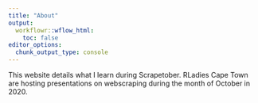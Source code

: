 ```yaml
---
title: "About"
output:
  workflowr::wflow_html:
    toc: false
editor_options:
  chunk_output_type: console
---
```


This website details what I learn during Scrapetober. RLadies Cape Town are hosting presentations on webscraping during the month of October in 2020. 
